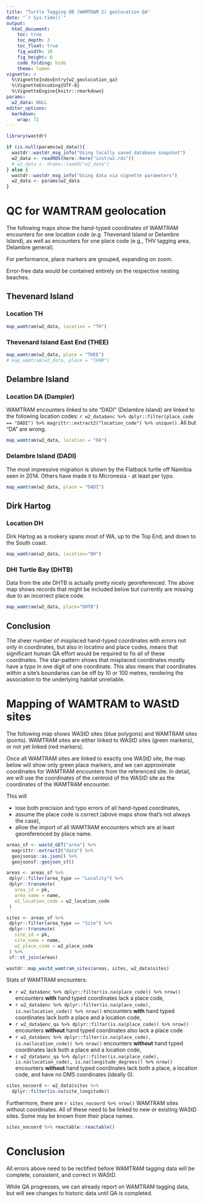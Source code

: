 ```yaml
---
title: "Turtle Tagging DB (WAMTRAM 2) geolocation QA"
date: "`r Sys.time()`"
output:
  html_document:
    toc: true
    toc_depth: 3
    toc_float: true
    fig_width: 10
    fig_height: 6
    code_folding: hide
    theme: lumen
vignette: >
  %\VignetteIndexEntry{w2_geolocation_qa}
  %\VignetteEncoding{UTF-8}
  %\VignetteEngine{knitr::rmarkdown}
params:
  w2_data: NULL
editor_options: 
  markdown: 
    wrap: 72
---
```


```r
library(wastdr)

if (is.null(params$w2_data)){
  wastdr::wastdr_msg_info("Using locally saved database snapshot")
  w2_data <- readRDS(here::here("inst/w2.rds"))
  # w2_data <- drake::loadd("w2_data")
} else {
  wastdr::wastdr_msg_info("Using data via vignette parameters")
  w2_data <- params$w2_data
}
```

# QC for WAMTRAM geolocation
The following maps show the hand-typed coordinates of WAMTRAM encounters for one location code (e.g. Thevenard Island or Delambre Island), as well as encounters for one place code (e.g., THV tagging area, Delambre general).

For performance, place markers are grouped, expanding on zoom.

Error-free data would be contained entirely on the respective nesting beaches.

## Thevenard Island

### Location TH

```r
map_wamtram(w2_data, location = "TH")
```

### Thevenard Island East End (THEE)

```r
map_wamtram(w2_data, place = "THEE")
# map_wamtram(w2_data, place = "THNB")
```

## Delambre Island

### Location DA (Dampier)
WAMTRAM encounters linked to site "DADI" (Delambre Island) are linked to
the following location codes: `r w2_data$enc %>% dplyr::filter(place_code == "DADI") %>% magrittr::extract2("location_code") %>% unique()`. All but "DA" are wrong.

```r
map_wamtram(w2_data, location = "DA")
```

### Delambre Island (DADI)

The most impressive migration is shown by the Flatback turtle off Namibia seen in 2014.
Others have made it to Micronesia - at least per typo.

```r
map_wamtram(w2_data, place = "DADI")
```

## Dirk Hartog
### Location DH

Dirk Hartog as a rookery spans most of WA, up to the Top End, 
and down to the South coast.

```r
map_wamtram(w2_data, location="DH")
```

### DHI Turtle Bay (DHTB)
Data from the site DHTB is actually pretty nicely georeferenced. The above map
shows records that might be included below but currently are missing due to 
an incorrect place code.

```r
map_wamtram(w2_data, place="DHTB")
```


## Conclusion
The sheer number of misplaced hand-typed coordinates with errors not only in 
coordinates, but also in locatino and place codes, means that significant
human QA effort would be required to fix all of these coordinates.
The star-pattern shows that misplaced coordinates mostly have a typo in one 
digit of one coordinate. 
This also means that coordinates within a site's boundaries can be off by 10 or
100 metres, rendering the association to the underlying habitat unreliable.

# Mapping of WAMTRAM to WAStD sites
The following map shows WAStD sites (blue polygons) and WAMTRAM sites (points).
WAMTRAM sites are either linked to WAStD sites (green markers), or not yet linked
(red markers).

Once all WAMTRAM sites are linked to exactly one WAStD site, the map below 
will show only green place markers, and we can approximate
coordinates for WAMTRAM encounters from the referenced site.
In detail, we will use the coordinates of the centroid of the WAStD site as
the coordinates of the WAMTRAM encounter.

This will

* lose both precision and typo errors of all hand-typed coordinates,
* assume the place code is correct (above maps show that's not always the case),
* allow the import of all WAMTRAM encounters which are at least georeferenced
  by place name.

```r
areas_sf <- wastd_GET("area") %>% 
  magrittr::extract2("data") %>%
  geojsonio::as.json() %>% 
  geojsonsf::geojson_sf()

areas <- areas_sf %>%
 dplyr::filter(area_type == "Locality") %>%
 dplyr::transmute(
   area_id = pk, 
   area_name = name, 
   w2_location_code = w2_location_code
 )

sites <- areas_sf %>%
 dplyr::filter(area_type == "Site") %>%
 dplyr::transmute(
   site_id = pk, 
   site_name = name, 
   w2_place_code = w2_place_code
 ) %>% 
 sf::st_join(areas)

wastdr::map_wastd_wamtram_sites(areas, sites, w2_data$sites)
```

  
Stats of WAMTRAM encounters:

* `r w2_data$enc %>% dplyr::filter(is.na(place_code)) %>% nrow()` encounters
  **with** hand typed coordinates lack a place code,
* `r w2_data$enc %>% dplyr::filter(is.na(place_code), is.na(location_code)) %>% nrow()` encounters **with** hand typed coordinates lack both a place and a location code,
* `r w2_data$enc_qa %>% dplyr::filter(is.na(place_code)) %>% nrow()`
  encounters **without** hand typed coordinates also lack a place code
* `r w2_data$enc %>% dplyr::filter(is.na(place_code), is.na(location_code)) %>% nrow()` encounters **without** hand typed coordinates lack both a place and a location code,
* `r w2_data$enc_qa %>% dplyr::filter(is.na(place_code), is.na(location_code), is.na(longitude_degrees)) %>% nrow()` encounters **without** hand typed coordinates lack both a place, a location code, and have no DMS coordinates (ideally 0).


```r
sites_nocoord <- w2_data$sites %>%
  dplyr::filter(is.na(site_longitude)) 
```

Furthermore, there are `r sites_nocoord %>% nrow()` WAMTRAM sites without
coordinates. All of these need to be linked to new or existing WAStD sites.
Some may be known from their place names.

```r
sites_nocoord %>% reactable::reactable()
```

# Conclusion
All errors above need to be rectified before WAMTRAM tagging data will be complete,
consistent, and correct in WAStD.

While QA progresses, we can already report on WAMTRAM tagging data, but will 
see changes to historic data until QA is completed.
